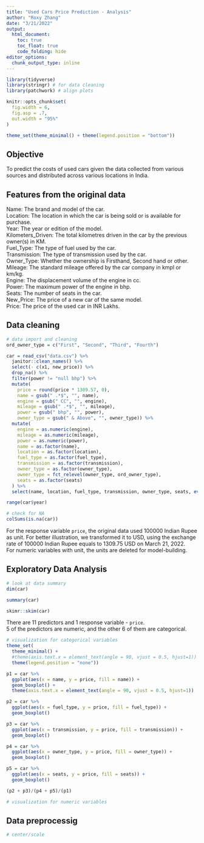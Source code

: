 ```yaml
---
title: "Used Cars Price Prediction - Analysis"
author: "Roxy Zhang"
date: "3/21/2022"
output: 
  html_document:
    toc: true
    toc_float: true
    code_folding: hide
editor_options: 
  chunk_output_type: inline
---
```


```r
library(tidyverse)
library(stringr) # for data cleaning
library(patchwork) # align plots

knitr::opts_chunk$set(
  fig.width = 6,
  fig.asp = .7,
  out.width = "95%"
)

theme_set(theme_minimal() + theme(legend.position = "bottom"))
```


## Objective
To predict the costs of used cars given the data collected from various sources and distributed across various locations in India.


## Features from the original data
Name: The brand and model of the car.  
Location: The location in which the car is being sold or is available for purchase.  
Year: The year or edition of the model.  
Kilometers_Driven: The total kilometres driven in the car by the previous owner(s) in KM.  
Fuel_Type: The type of fuel used by the car.  
Transmission: The type of transmission used by the car.  
Owner_Type: Whether the ownership is Firsthand, Second hand or other.  
Mileage: The standard mileage offered by the car company in kmpl or km/kg.  
Engine: The displacement volume of the engine in cc.  
Power: The maximum power of the engine in bhp.  
Seats: The number of seats in the car.  
New_Price: The price of a new car of the same model.  
Price: The price of the used car in INR Lakhs.  


## Data cleaning

```r
# data import and cleaning
ord_owner_type = c("First", "Second", "Third", "Fourth")

car = read_csv("data.csv") %>% 
  janitor::clean_names() %>% 
  select(- c(x1, new_price)) %>% 
  drop_na() %>% 
  filter(power != "null bhp") %>% 
  mutate(
    price = round(price * 1309.57, 0),
    name = gsub(" .*$", "", name),
    engine = gsub(" CC", "", engine),
    mileage = gsub(" .*$", "", mileage),
    power = gsub(" bhp", "", power),
    owner_type = gsub(" & Above", "", owner_type)) %>% 
  mutate(
    engine = as.numeric(engine),
    mileage = as.numeric(mileage),
    power = as.numeric(power),
    name = as.factor(name),
    location = as.factor(location),
    fuel_type = as.factor(fuel_type),
    transmission = as.factor(transmission),
    owner_type = as.factor(owner_type),
    owner_type = fct_relevel(owner_type, ord_owner_type),
    seats = as.factor(seats)
  ) %>% 
  select(name, location, fuel_type, transmission, owner_type, seats, everything())

range(car$year)

# check for NA
colSums(is.na(car))
```

For the response variable `price`, the original data used 100000 Indian Rupee as unit. For better illustration, we transformed it to USD, using the exchange rate of 100000 Indian Rupee equals to 1309.75 USD on March 21, 2022.  
For numeric variables with unit, the units are deleted for model-building.


## Exploratory Data Analysis

```r
# look at data summary
dim(car)

summary(car)

skimr::skim(car)
```

There are 11 predictors and 1 response variable - `price`.  
5 of the predictors are numeric, and the other 6 of them are categorical.

```r
# visualization for categorical variables
theme_set(
  theme_minimal() +
  #theme(axis.text.x = element_text(angle = 90, vjust = 0.5, hjust=1)) + 
  theme(legend.position = "none"))

p1 = car %>% 
  ggplot(aes(x = name, y = price, fill = name)) +
  geom_boxplot() +
  theme(axis.text.x = element_text(angle = 90, vjust = 0.5, hjust=1))

p2 = car %>% 
  ggplot(aes(x = fuel_type, y = price, fill = fuel_type)) +
  geom_boxplot()

p3 = car %>% 
  ggplot(aes(x = transmission, y = price, fill = transmission)) +
  geom_boxplot()

p4 = car %>% 
  ggplot(aes(x = owner_type, y = price, fill = owner_type)) +
  geom_boxplot()

p5 = car %>% 
  ggplot(aes(x = seats, y = price, fill = seats)) +
  geom_boxplot()

(p2 + p3)/(p4 + p5)/(p1)
```

```r
# visualization for numeric variables

```


## Data preprocessig

```r
# center/scale

```


